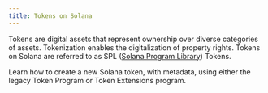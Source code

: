 ```yaml
---
title: Tokens on Solana
---
```


Tokens are digital assets that represent ownership over diverse categories of assets. Tokenization
enables the digitalization of property rights. Tokens on Solana are referred to as SPL
([Solana Program Library](https://github.com/solana-program)) Tokens.

<Cards>

<Card href="/guides/tokens/create-token" title="Create a Token with Metadata">
  Learn how to create a new Solana token, with metadata, using either the legacy Token Program or
  Token Extensions program.
</Card>

</Cards>
